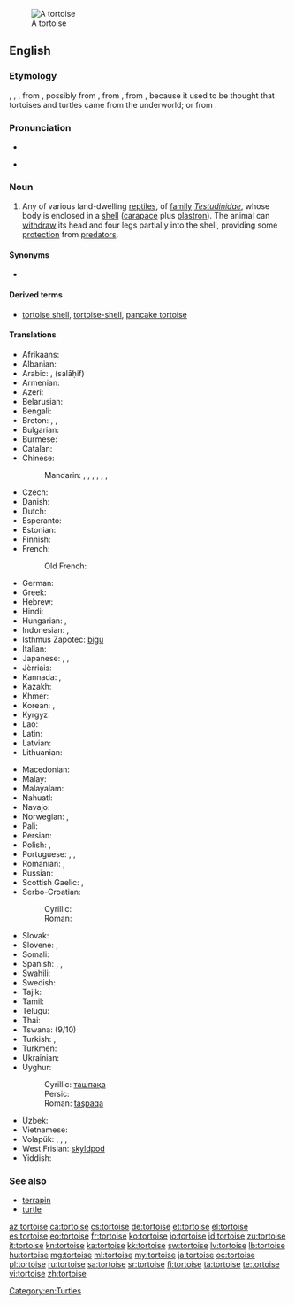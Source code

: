 {{wikipedia}}
[[Image:Aldabra.giant.tortoise.arp.jpg|thumb|A tortoise]]
==English==

===Etymology===
{{etyl|enm|en}} {{term|tortuse|lang=enm}}, {{term|tortuce|lang=enm}}, {{term|tortuge|lang=enm}}, from {{etyl|ML.|en}} {{term|tortuca|lang=la}}, possibly from {{etyl|LL.}} {{term|tartarucha|tartarūcha|lang=la}}, from {{etyl|LL.}} {{term|tartaruchus|tartarūchus|of Tartarus|lang=la}}, from {{etyl|grc|en}} {{term|ταρταροῦχος|tr=tartarouchos||lang=grc|from Tartaros, Tartarus, the land of the dead in ancient stories}}, because it used to be thought that tortoises and turtles came from the underworld; or from {{etyl|la|en}} {{term|tortus||lang=la|twisted}}.

===Pronunciation===
* {{IPA|/ˈtɔːtəs/}}
* {{audio|en-us-tortoise.ogg|Audio (US)}}
*: {{rhymes|ɔː(r)təs}}

===Noun===
{{en-noun}}

# Any of various land-dwelling [[reptile]]s, of [[family]] ''[[Testudinidae]]'', whose body is enclosed in a [[shell]] ([[carapace]] plus [[plastron]]). The animal can [[withdraw]] its head and four legs partially into the shell, providing some [[protection]] from [[predator]]s.

====Synonyms====
* {{l|en|shellpad}}

====Derived terms====
* [[tortoise shell]], [[tortoise-shell]], [[pancake tortoise]]

====Translations====
{{trans-top|land-dwelling reptile}}
* Afrikaans: {{qualifier|tortoise or turtle}} {{t-|af|skilpad}}
* Albanian: {{qualifier|tortoise or turtle}} {{t+|sq|breshkë|f}}
* Arabic: {{qualifier|tortoise or turtle}} {{t-|ar|سلحفاة|f|tr=sulaḥfāa|alt=سُلَحْفَاة|sc=Arab}}, {{Arab|[[سلحفاة|سَلاحِف]]}} (salāḥif) {{p}}
* Armenian: {{t-|hy|կրիա|tr=kria}}
* Azeri: {{qualifier|tortoise or turtle}} {{t+|az|tısbağa}}
* Belarusian: {{qualifier|tortoise or turtle}} {{t-|be|чарапаха|f|tr=čarapáxa|sc=Cyrl}}
* Bengali: {{qualifier|tortoise or turtle}} {{t-|bn|কাছিম|tr=kachim|sc=Beng}}
* Breton: {{t|br|baot|f}}, {{t|br|baoted|p}}, {{t|br|baot douar}}
* Bulgarian: {{qualifier|tortoise or turtle}} {{t+|bg|костенурка|f|tr=kostenúrka}}
* Burmese: {{qualifier|tortoise or turtle}} {{t+|my|လိပ်|tr=lei|sc=Mymr}}
* Catalan: {{t|ca|tortuga|f}}
* Chinese:
*: Mandarin: {{qualifier|tortoise or turtle}} {{t|zh|龜|sc=Hani}}, {{t|zh|龟|tr=guī|sc=Hani}}, {{t|zh|烏龜|sc=Hani}}, {{t|zh|乌龟|tr=wūguī|sc=Hani}}, {{t+|zh|王八|tr=wángba|sc=Hani}}, {{t|zh|草龜|sc=Hani}}, {{t|zh|草龟|tr=cǎoguī|sc=Hani}}
* Czech: {{t+|cs|želva}}
* Danish: {{t+|da|skildpadde|c}}
* Dutch: {{t+|nl|schildpad|f}}
* Esperanto: {{t+|eo|testudo|xs=Esperanto}}
* Estonian: {{qualifier|tortoise or turtle}} {{t-|et|kilpkonn}}
* Finnish: {{qualifier|tortoise or turtle}} {{t+|fi|kilpikonna}}
* French: {{qualifier|tortoise or turtle}} {{t+|fr|tortue|f}}
*: Old French: {{tø|fro|welke|f}}
* German: {{qualifier|tortoise or turtle}} {{t+|de|Schildkröte|f}}
* Greek: {{qualifier|tortoise or turtle}} {{t+|el|χελώνα|f|tr=chelóna|sc=Grek}}
* Hebrew: {{qualifier|tortoise or turtle}} {{t+|he|צב|m|tr=tzav|sc=Hebr}}
* Hindi: {{t-|hi|कछुआ|m|tr=kachu'ā|sc=Deva}}
* Hungarian: {{t+|hu|teknősbéka}}, {{t-|hu|teknős}}
* Indonesian: {{t+|id|kura-kura|xs=Indonesian}}, {{t+|id|penyu}}
* Isthmus Zapotec: [[bigu]]
* Italian: {{qualifier|tortoise or turtle}} {{t+|it|tartaruga|f}}
* Japanese: {{qualifier|tortoise or turtle}} {{t+|ja|亀|tr=[[かめ]], kame|sc=Jpan}}, {{t-|ja|カメ|tr=kame|sc=Jpan}}, {{t-|ja|陸亀|tr=りくがめ, rikugame|sc=Jpan}}
* Jèrriais: {{tø|roa-jer|tortue|f}}
* Kannada: {{t+|kn|ಆಮೆ|tr=āme|sc=Knda}}, {{t+|kn|ಕೂರ್ಮ|tr=kūrma|sc=Knda}}
* Kazakh: {{qualifier|tortoise or turtle}} {{t|kk|тасбақа|tr=tasbaqa|sc=Cyrl}}
* Khmer: {{t+|km|អណ្ដើក|tr=ɑndaək|sc=Khmr}}
* Korean: {{qualifier|tortoise or turtle}} {{t+|ko|거북|tr=geobuk|sc=Kore}}, {{t+|ko|거북이|tr=geobugi|sc=Kore}}
* Kyrgyz: {{qualifier|tortoise or turtle}} {{t-|ky|ташбака|tr=tašbaka|sc=Cyrl}}
* Lao: {{qualifier|tortoise or turtle}} {{t+|lo|ເຕົ່າ|tr=tao|sc=Laoo}}
* Latin: {{t+|la|testudo|m}}
* Latvian: {{qualifier|tortoise or turtle}} {{t+|lv|bruņurupucis|m|xs=Latvian}}
* Lithuanian: {{qualifier|tortoise or turtle}} {{t-|lt|vėžlys|m|xs=Lithuanian}}
{{trans-mid}}
* Macedonian: {{qualifier|tortoise or turtle}} {{t-|mk|желка|f|tr=žélka}}
* Malay: {{t-|ms|kura-kura}}
* Malayalam: {{t+|ml|ആമ|tr=āma|sc=Mlym}}
* Nahuatl: {{t-|nah|āyotl}}
* Navajo: {{tø|nv|chʼééh digháhii}}
* Norwegian: {{t+|no|skilpadde}}, {{t+|no|skjelpadde}}
* Pali: {{t-|pi|kacchapa|m}}
* Persian: {{qualifier|tortoise or turtle}} {{t+|fa|لاک‌پشت|tr=lâk-pošt|sc=fa-Arab}}
* Polish: {{qualifier|tortoise or turtle}} {{t+|pl|żółw|m}}, {{t-|pl|żółw lądowy|m}}
* Portuguese: {{qualifier|tortoise or turtle}} {{t+|pt|tartaruga|f}}, {{t+|pt|jabuti|m}}, {{t+|pt|cágado}}
* Romanian: {{t-|ro|țestoasă|f}}, {{t-|ro|broască țestoasă|f}}
* Russian: {{qualifier|tortoise or turtle}} {{t+|ru|черепаха|f|tr=čerepáxa}}
* Scottish Gaelic: {{t-|gd|crùban-coille|m|xs=Scottish Gaelic}}, {{t-|gd|sligeanach|m|xs=Scottish Gaelic}}
* Serbo-Croatian:
*: Cyrillic: {{qualifier|tortoise or turtle}} {{t-|sh|корњача|f|sc=Cyrl}}
*: Roman: {{qualifier|tortoise or turtle}} {{t-|sh|kornjača|f}}
* Slovak: {{qualifier|tortoise or turtle}} {{t-|sk|korytnačka|f}}
* Slovene: {{qualifier|tortoise or turtle}} {{t+|sl|želva|f}}, {{t-|sl|kopenska želva|f}}
* Somali: {{t-|so|diin|xs=Somali}}
* Spanish: {{qualifier|tortoise or turtle}} {{t+|es|tortuga|f}}, {{t-|es|tortuga terrestre|f}}, {{t-|es|morrocoy|m}} {{qualifier|Venezuela}}
* Swahili: {{t+|sw|kobe|xs=Swahili}}
* Swedish: {{t+|sv|sköldpadda}}
* Tajik: {{qualifier|tortoise or turtle}} {{t-|tg|сангпушт|tr=sangpušt|sc=Cyrl}}
* Tamil: {{t+|ta|ஓடன்|tr=ōṭaṉ|sc=Taml}}
* Telugu: {{qualifier|tortoise or turtle}} {{t+|te|తాబేలు|tr=tābēlu|sc=Telu}}
* Thai: {{qualifier|tortoise or turtle}} {{t+|th|เต่า|tr=tàò|sc=Thai}}
* Tswana: {{t-|tn|khudu|xs=Tswana}} (9/10)
* Turkish: {{t+|tr|kaplumbağa}}, {{t+|tr|tosbağa}}
* Turkmen: {{qualifier|tortoise or turtle}} {{t-|tk|pyşbaga}}
* Ukrainian: {{qualifier|tortoise or turtle}} {{t-|uk|черепаха|f|tr=čerepáxa|xs=Ukrainian}}
* Uyghur:
*: Cyrillic: [[ташпақа]]
*: Persic: {{fa-Arab|[[تاشپاقا]]}}
*: Roman: [[taşpak̡a|taşpaqa]]
* Uzbek: {{qualifier|tortoise or turtle}} {{t-|uz|toshbaqa}}
* Vietnamese: {{qualifier|tortoise or turtle}} {{t+|vi|rùa}}
* Volapük: {{qualifier|male or female}} {{t-|vo|tortug}}, {{qualifier|male}} {{t-|vo|hitortug}}, {{qualifier|female}} {{t-|vo|jitortug}}, {{qualifier|male or female offspring, young}} {{t-|vo|tortugül}}
* West Frisian: [[skyldpod]]
* Yiddish: {{qualifier|tortoise or turtle}} {{t-|yi|טשערעפּאַכע|f|tr=tsherepakhe|sc=Hebr}}
{{trans-bottom}}

===See also===
* [[terrapin]]
* [[turtle]]

[[Category:en:Turtles]]

[[az:tortoise]]
[[ca:tortoise]]
[[cs:tortoise]]
[[de:tortoise]]
[[et:tortoise]]
[[el:tortoise]]
[[es:tortoise]]
[[eo:tortoise]]
[[fr:tortoise]]
[[ko:tortoise]]
[[io:tortoise]]
[[id:tortoise]]
[[zu:tortoise]]
[[it:tortoise]]
[[kn:tortoise]]
[[ka:tortoise]]
[[kk:tortoise]]
[[sw:tortoise]]
[[lv:tortoise]]
[[lb:tortoise]]
[[hu:tortoise]]
[[mg:tortoise]]
[[ml:tortoise]]
[[my:tortoise]]
[[ja:tortoise]]
[[oc:tortoise]]
[[pl:tortoise]]
[[ru:tortoise]]
[[sa:tortoise]]
[[sr:tortoise]]
[[fi:tortoise]]
[[ta:tortoise]]
[[te:tortoise]]
[[vi:tortoise]]
[[zh:tortoise]]